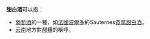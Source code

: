 '''甜白酒'''可以指：

* [[葡萄酒|葡萄酒]]的一種，如[[法國|法國]][[波爾多|波爾多]]的Sauternes[[貴腐甜白酒|貴腐甜白酒]]。
* [[云南|云南]]地方對[[醪糟|醪糟]]的稱呼。

{{disambig|CAT=三字消歧义}}